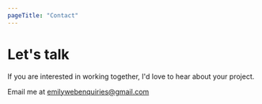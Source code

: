 ```yaml
---
pageTitle: "Contact"
---
```


<TextMediaSplit imagePath="book.jpg" imageAlt="Intro image" >

# Let's talk

If you are interested in working together, I'd love to hear about your project. 

Email me at [emilywebenquiries@gmail.com](mailto:emilywebenquiries@gmail.com)

</TextMediaSplit>
